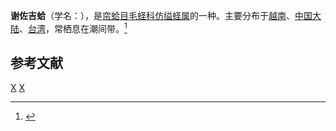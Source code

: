 {{Speciesbox
| genus = Azorinus
| species = scheepmakeri
| authority = (Dunker, 1852)
}}
'''谢佐吉蛤'''（学名：''{{lang|la|Azorinus scheepmakeri}}''），是[[帘蛤目|帘蛤目]][[毛蛏科|毛蛏科]][[仿缢蛏属|仿缢蛏属]]的一种。主要分布于[[越南|越南]]、[[中国大陆|中国大陆]]、[[台湾|台湾]]，常栖息在潮间带。<ref>{{cite web|url=http://shell.sinica.edu.tw/chinese/shellbase_detail.php?science_no=2627|title=国际贝库：谢佐吉蛤|publisher=台湾贝类资料库|accessdate=2009-08-11|archive-date=2016-03-04|archive-url=https://web.archive.org/web/20160304120718/http://shell.sinica.edu.tw/chinese/shellbase_detail.php?science_no=2627|dead-url=no}}</ref>

== 参考文献 ==
{{reflist}}
{{taxonbar}}

[[Category:1852年描述的动物|X]]
[[Category:仿缢蛏属|X]]